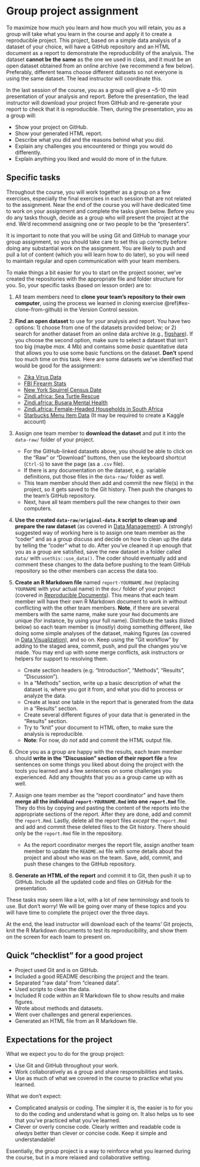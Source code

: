 # Group project assignment {#assignment}

To maximize how much you learn and how much you will retain, 
you as a group will take what you learn in the course
and apply it to create a reproducible project. This project, based on a simple
data analysis of a dataset of your choice, will have a GitHub repository and an
HTML document as a report to demonstrate the reproducibility of the analysis.
The dataset **cannot be the same** as the one we used in class,
and it must be an open dataset obtained from an online archive (we recommend a few
below). Preferably, different teams choose different datasets so not everyone
is using the same dataset. The lead instructor will coordinate this.

In the last session of the course, 
you as a group will give a ~5-10 min presentation of your analysis and report.
Before the presentation, the lead instructor will download your project
from GitHub and re-generate your report to check that it is reproducible.
Then, during the presentation, you as a group will:

- Show your project on GitHub.
- Show your generated HTML report.
- Describe what you did and the reasons behind what you did.
- Explain any challenges you encountered or things you would do differently.
- Explain anything you liked and would do more of in the future.

## Specific tasks

Throughout the course, you will work together as a group on a few exercises, 
especially the final exercises in each session that are not related to the 
assignment. Near the end of the course you will have dedicated time to work
on your assignment and complete the tasks given below. Before you do any tasks
though, decide as a group who will present the project at the end. We'd
recommend assigning one or two people to be the "presenters".

It is important to note that you will be using Git and GitHub to manage your
group assignment, so you should take care to set this up correctly before doing
any substantial work on the assignment. You are likely to push and pull a lot of
content (which you will learn how to do later), so you will need to maintain regular
and open communication with your team members.

To make things a bit easier for you to start on the project sooner, we've
created the repositories with the appropriate file and folder structure for you.
So, your specific tasks (based on lesson order) are to:

1. All team members need to **clone your team's repository to their own computer**,
using the process we learned in cloning exercise \@ref(#ex-clone-from-github) in
the Version Control session.

2. **Find an open dataset** to use for your analysis and report. You have two
options: 1) choose from one of the datasets provided below; or 2) search
for another dataset from an online data archive (e.g., [figshare]). If you choose
the second option, make sure to select a dataset that isn't too big (maybe
*max.* 4 Mb) and contains some *basic* quantitative data that allows you to use
some basic functions on the dataset. **Don't** spend too much time on this task.
Here are some datasets we've identified that would be good for the assignment:
    - [Zika Virus Data](https://github.com/BuzzFeedNews/zika-data/blob/master/data/raw/paho-who/paho-who-cases-reported-latest.csv)
    - [FBI Firearm Stats](https://github.com/hchats/nics-firearm-background-checks/blob/master/data/nics-firearm-background-checks.csv)
    - [New York Squirrel Census Date](https://github.com/rfordatascience/tidytuesday/blob/master/data/2019/2019-10-29/nyc_squirrels.csv)
    - [Zindi.africa: Sea Turtle Rescue](https://gitlab.com/rostools/r-cubed/-/blob/main/data/turtles.zip)
    - [Zindi.africa: Busara Mental Health](https://gitlab.com/rostools/r-cubed/-/blob/main/data/rural_kenya.zip)
    - [Zindi.africa: Female-Headed Households in South Africa](https://gitlab.com/rostools/r-cubed/-/blob/main/data/rsa_wards.zip)
    - [Starbucks Menu Item Data](https://www.kaggle.com/starbucks/starbucks-menu) (It may be required to create a Kaggle account)
    
[figshare]: https://figshare.com/

3. Assign one team member to **download the dataset** and put it into the
`data-raw/` folder of your project. 
    - For the GitHub-linked datasets above, you should be able to click on the "Raw"
    or "Download" buttons, then use the keyboard shortcut (`Ctrl-S`) to save the
    page (as a `.csv` file). 
    - If there is any documentation on the dataset, e.g. variable definitions,
    put those files in the `data-raw/` folder as well.
    - This team member should then add and commit the new file(s) in the project,
    so it gets saved to the Git history. Then push the changes to the team's
    GitHub repository.
    - Next, have all team members pull the new changes to their own computers.

4. **Use the created `data-raw/original-data.R` script to clean up and prepare
the raw dataset** (as covered in [Data Management](wrangling.html)).
A (strongly) suggested way of working here is to assign one team member as the
"coder" and as a group discuss and decide on how to clean up the data by telling
the "coder" what to do. After you've cleaned it up enough that you as a group
are satisfied, save the new dataset in a folder called `data/` with
`usethis::use_data()`. The coder should eventually add and comment these changes
to the data before pushing to the team GitHub repository so the other members
can access the data too.

5. **Create an R Markdown file** named `report-YOURNAME.Rmd` (replacing
`YOURNAME` with your actual name) in the `doc/` folder of your project (covered
in [Reproducible Documents](reproducible-documents.html)). This means that each 
team member will have their own R Markdown document to work in without conflicting
with the other team members. **Note**, if there are several members with the
same name, make sure your `Rmd` documents are unique (for instance, by using
your full name).
Distribute the tasks (listed below) so each team member is (mostly) doing something different,
like doing some simple analyses of the dataset, making figures (as covered
in [Data Visualization](visualization.html)), and so on.
Keep using the "Git workflow" by adding to the staged area, commit, push, and
pull the changes you've made. You may end up with some merge conflicts, ask
instructors or helpers for support to resolving them.
    - Create section headers (e.g. "Introduction", "Methods", "Results", "Discussion").
    - In a "Methods" section, write up a basic description of what the dataset is, where you got it
    from, and what you did to process or analyze the data.
    - Create at least one table in the report that is generated from the data in
    a "Results" section.
    - Create several different figures of your data that is generated in the 
    "Results" section. 
    - Try to "knit" your document to HTML often, 
    to make sure the analysis is reproducible.
    - **Note**: For now, *do not* add and commit the HTML output file.

6. Once you as a group are happy with the results, each team member should
**write in the "Discussion" section of their report file** a few
sentences on some things you liked about doing the project with the tools you
learned and a few sentences on some challenges you experienced. Add any thoughts
that you as a group came up with as well.
    
7. Assign one team member as the "report coordinator" and have them **merge all the individual
`report-YOURNAME.Rmd` into one `report.Rmd`** file. They do this by copying and pasting
the content of the reports into the appropriate sections of the report. After
they are done, add and commit the `report.Rmd`. Lastly, delete all the report files
*except* the `report.Rmd` and add and commit these deleted files to the Git history.
There should only be the `report.Rmd` file in the repository.
    - As the report coordinator merges the report file, assign another team member
    to update the `README.md` file with some details about the project and about who
    was on the team. Save, add, commit, and push these changes to the GitHub repository.

8. **Generate an HTML of the report** and commit it to Git, then push it up to 
GitHub. Include all the updated code and files on GitHub for the presentation.

These tasks may seem like a lot, with a lot of new terminology and tools to use. 
But don't worry! We will be going over many of these topics and you will have time
to complete the project over the three days.

At the end, the lead instructor will download each of the teams' Git projects,
knit the R Markdown documents to test its reproducibility, 
and show them on the screen for each team to present on.

## Quick "checklist" for a good project

- Project used Git and is on GitHub.
- Included a good README describing the project and the team.
- Separated "raw data" from "cleaned data".
- Used scripts to clean the data.
- Included R code within an R Markdown file to show results and make figures.
- Wrote about methods and datasets.
- Went over challenges and general experiences.
- Generated an HTML file from an R Markdown file.

## Expectations for the project

What we expect you to do for the group project:

- Use Git and GitHub throughout your work.
- Work collaboratively as a group and share responsibilities and tasks.
- Use as much of what we covered in the course to practice what you learned.

What we don't expect:

- Complicated analysis or coding. 
The simpler it is, the easier is to for you to do the coding 
and understand what is going on.
It also helps us to see that you've practiced what you've learned.
- Clever or overly concise code. 
Clearly written and readable code is *always* better than clever or concise code.
Keep it simple and understandable!

Essentially, the group project is a way to reinforce what you learned during the
course, but in a more relaxed and collaborative setting.
